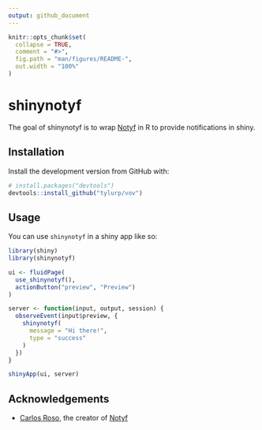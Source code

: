 ```yaml
---
output: github_document
---
```


<!-- README.md is generated from README.Rmd. Please edit that file -->

```r
knitr::opts_chunk$set(
  collapse = TRUE,
  comment = "#>",
  fig.path = "man/figures/README-",
  out.width = "100%"
)
```

# shinynotyf

<!-- badges: start -->
<!-- badges: end -->

The goal of shinynotyf is to wrap [Notyf](https://github.com/caroso1222/notyf) in R to provide notifications in shiny.

## Installation

Install the development version from GitHub with:

``` r
# install.packages("devtools")
devtools::install_github("tylurp/vov")
```

## Usage

You can use `shinynotyf` in a shiny app like so:

```r
library(shiny)
library(shinynotyf)

ui <- fluidPage(
  use_shinynotyf(),
  actionButton("preview", "Preview")
)

server <- function(input, output, session) {
  observeEvent(input$preview, {
    shinynotyf(
      message = "Hi there!",
      type = "success"
    )
  })
}

shinyApp(ui, server)
```

## Acknowledgements

* [Carlos Roso](https://github.com/caroso1222), the creator of [Notyf](https://github.com/caroso1222/notyf)

